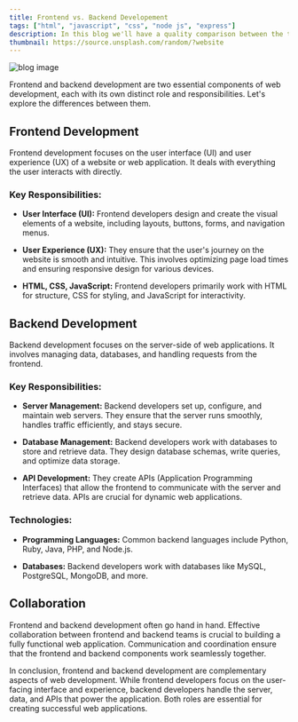 ```yaml
---
title: Frontend vs. Backend Developement
tags: ["html", "javascript", "css", "node js", "express"]
description: In this blog we'll have a quality comparison between the two popular web stacks frontend and backend
thumbnail: https://source.unsplash.com/random/?website
---
```


![blog image](https://res.cloudinary.com/dn6bzdlno/image/upload/v1693883389/Wix_vs_Wordpress_-_article_image_by0ojd.jpg)

Frontend and backend development are two essential components of web development, each with its own distinct role and responsibilities. Let's explore the differences between them.

## Frontend Development

Frontend development focuses on the user interface (UI) and user experience (UX) of a website or web application. It deals with everything the user interacts with directly.

### Key Responsibilities:

- **User Interface (UI):** Frontend developers design and create the visual elements of a website, including layouts, buttons, forms, and navigation menus.

- **User Experience (UX):** They ensure that the user's journey on the website is smooth and intuitive. This involves optimizing page load times and ensuring responsive design for various devices.

- **HTML, CSS, JavaScript:** Frontend developers primarily work with HTML for structure, CSS for styling, and JavaScript for interactivity.

## Backend Development

Backend development focuses on the server-side of web applications. It involves managing data, databases, and handling requests from the frontend.

### Key Responsibilities:

- **Server Management:** Backend developers set up, configure, and maintain web servers. They ensure that the server runs smoothly, handles traffic efficiently, and stays secure.

- **Database Management:** Backend developers work with databases to store and retrieve data. They design database schemas, write queries, and optimize data storage.

- **API Development:** They create APIs (Application Programming Interfaces) that allow the frontend to communicate with the server and retrieve data. APIs are crucial for dynamic web applications.

### Technologies:

- **Programming Languages:** Common backend languages include Python, Ruby, Java, PHP, and Node.js.

- **Databases:** Backend developers work with databases like MySQL, PostgreSQL, MongoDB, and more.

## Collaboration

Frontend and backend development often go hand in hand. Effective collaboration between frontend and backend teams is crucial to building a fully functional web application. Communication and coordination ensure that the frontend and backend components work seamlessly together.

In conclusion, frontend and backend development are complementary aspects of web development. While frontend developers focus on the user-facing interface and experience, backend developers handle the server, data, and APIs that power the application. Both roles are essential for creating successful web applications.
